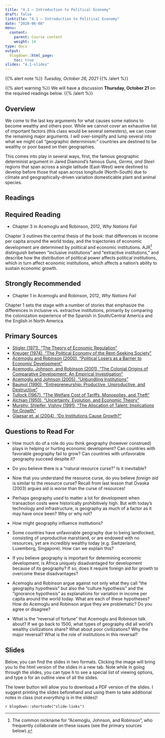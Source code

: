 ```yaml
---
title: "4.1 — Introduction to Political Economy"
draft: false
linktitle: "4.1 — Introduction to Political Economy"
date: "2020-06-08"
menu:
  content:
    parent: Course content
    weight: 14
type: docs
output:
  blogdown::html_page:
    toc: true
slides: "4.1-slides"
---
```


{{% alert note %}}
*Tuesday, October 26, 2021*
{{% /alert %}}

{{% alert warning %}}
We will have a discussion **Thursday, October 21** on the required readings below.
{{% /alert %}}

## <i class="fas fa-info-circle fa-lg"></i> Overview

We come to the last key arguments for what causes some nations to become wealthy and others poor. While we cannot cover an exhaustive list of important factors (this class would be several semesters), we can cover the remaining major arguments. I will over-simplify and lump several into what we might call "geographic determinism:" countries are destined to be wealthy or poor based on their geographies.

This comes into play in several ways, first, the famous geographic determinist argument in Jared Diamond's famous *Guns, Germs, and Steel*: regions that span across a single latitude (East-West) were destined to develop before those that span across longitude (North-South) due to climate and geographically-driven variation domesticable plant and animal species.

## <i class="fas fa-book-reader fa-lg"></i> Readings

## Required Reading

- <i class="fas fa-book"></i> Chapter 3 in Acemoglu and Robinson, 2012, *Why Nations Fail*

Chapter 3 outlines the central thesis of the book: that differences in income per capita around the world today, and the trajectories of economic development are determined by political and economic institutions. AJR^[The common nickname for "Acemoglu, Johnson, and Robinson", who frequently collaborate on these issues (see the primary sources below).] distinguish between "inclusive institutions" and "extractive institutions," and describe how the distribution of political power affects political institutions, which in turn affect economic institutions, which affects a nation's ability to sustain economic growth.  

## Strongly Recommended

- <i class="fas fa-book"></i> Chapter 1 in Acemoglu and Robinson, 2012, *Why Nations Fail*

Chapter 1 sets the stage with a number of stories that emphasize the differences in inclusive vs. extractive institutions, primarily by comparing the colonization experience of the Spanish in South/Central America and the English in North America.

## Primary Sources

- [<i class="fas fa-file-pdf"></i> Stigler (1971), "The Theory of Economic Regulation"](/readings/Stigler-1971.pdf)
- [<i class="fas fa-file-pdf"></i> Kreuger (1974), "The Political Economy of the Rent-Seeking Society"](/readings/Kreuger-1974.pdf)
- [<i class="fas fa-file-pdf"></i> Acemoglu and Robinson (2000), "Political Losers as a Barrier to Economic Development"](/readings/Acemoglu-Robinson-2000.pdf)
- [<i class="fas fa-file-pdf"></i> Acemoglu, Johnson, and Robinson (2001), "The Colonial Origins of Comparative Development: An Empirical Investigation"](/readings/Acemoglu-Johnson-Robinson-2001.pdf)
- [<i class="fas fa-file-pdf"></i> Acemoglu and Johnson (2005), "Unbundling Institutions"](/readings/Acemoglu-Johnson-2005.pdf)
- [<i class="fas fa-file-pdf"></i> Baumol (1990), "Entrepreneurship: Productive, Unproductive, and Destructive"](/readings/Baumol-1990.pdf)
- [<i class="fas fa-file-pdf"></i> Tullock (1967), "The Welfare Cost of Tariffs, Monopolies, and Theft"](/readings/Tullock-1967.pdf)
- [<i class="fas fa-file-pdf"></i> Alchian (1950), "Uncertainty, Evolution, and Economic Theory"](/readings/Alchian-1950.pdf)
- [<i class="fas fa-file-pdf"></i> Murphy, Shleifer, Vishny (1991), "The Allocation of Talent: Implications for Growth"](/readings/Murphy-Shleifer-Vishny-1991.pdf)
- [<i class="fas fa-file-pdf"></i> Glaesar et. al (2004), "Do Institutions Cause Growth?"](/readings/Glaesar-et-al-2004.pdf)

## Questions to Read For

- How much do of a role do you think geography (however construed) plays in helping or hurting economic development? Can countries with favorable geography fail to grow? Can countries with unfavorable geography succeed despite it?

- Do you believe there is a "natural resource curse?" Is it inevitable?

- Now that you understand the resource curse, do you believe *foreign aid* is similar to the resource curse? Recall from last lesson that Ovaska (2003) argues aid is *worse* than the curse of resources!

- Perhaps geography *used* to matter a lot for development when transaction costs were historically prohibitively high. But with today's technology and infrastructure, is geography as much of a factor as it may have once been? Why or why not?

- How might geography influence institutions?

- Some countries have unfavorable geography due to being landlocked, consisting of unproductive marshland, or are endowed with no resources, yet are incredibly wealthy today (e.g. Switzerland, Luxemborg, Singapore). How can we explain this?

- If you believe geography is important for determining economic development, is Africa uniquely disadvantaged for development because of its geography? If so, does it require foreign aid for growth to overcome these disadvantages?

- Acemoglu and Robinson argue against not only what they call "the geography hypothesis" but also the "culture hypothesis" and the "ignorance hypothesis" as explanations for variation in income per capita around the world today. What are each of these hypotheses? How do Acemoglu and Robinson argue they are problematic? Do you agree or disagree?

- What is the "reversal of fortune" that Acemoglu and Robinson talk about? If we go back to 1500, what types of geography did all world's wealthy civilizations share? What about poor civilizations? Why the major reversal? What is the role of institutions in this reversal?

## <i class="fas fa-chalkboard-teacher"></i> Slides

Below, you can find the slides in two formats. Clicking the image will bring you to the html version of the slides in a new tab. Note while in going through the slides, you can type <kbd>h</kbd> to see a special list of viewing options, and type <kbd>o</kbd> for an outline view of all the slides.

The lower button will allow you to download a PDF version of the slides. I suggest printing the slides beforehand and using them to take additional notes in class (*not everything* is in the slides)!

`r blogdown::shortcode("slide-links")`